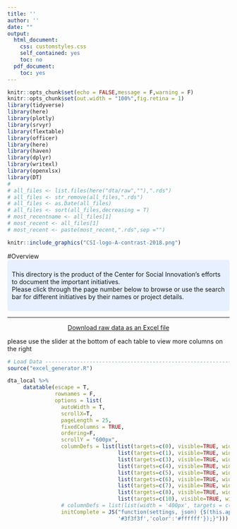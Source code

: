 ```yaml
---
title: ''
author: ''
date: ""
output:
  html_document:
    css: customstyles.css
    self_contained: yes
    toc: no
  pdf_document:
    toc: yes
---
```


```r
knitr::opts_chunk$set(echo = FALSE,message = F,warning = F)
knitr::opts_chunk$set(out.width = "100%",fig.retina = 1)
library(tidyverse)
library(here)
library(plotly)
library(srvyr)
library(flextable)
library(officer)
library(here)
library(haven)
library(dplyr)
library(writexl)
library(openxlsx)
library(DT)
# 
# all_files <- list.files(here("dta/raw",""),".rds")
# all_files <- str_remove(all_files,".rds")
# all_files <- as.Date(all_files)
# all_files <- sort(all_files,decreasing = T)
# most_recentname <- all_files[1]
# most_recent <- all_files[1]
# most_recent <- paste(most_recent,".rds",sep ="")

```

```r
knitr::include_graphics("CSI-logo-A-contrast-2018.png")
```
</center>

#Overview
<style>
div.blue {background-color: #e6f0ff; border-radius: 5px; padding: 10px;}
</style>
<div class = "blue">

This directory is the product of the Center for Social Innovation's efforts to document the important initiatives.
<br>Please click through the page number below to browse or use the search bar for different initiatives by their names or project details.

</div>
***

<center>
[Download raw data as an Excel file](https://github.com/UCRCSI/initiative_maps/blob/main/final_initiatives.xlsx?raw=true)
</center>

please use the slider at the bottom of each table to view more columns on the right

```r
# Load Data ---------------------------------------------------------------
source("excel_generator.R")

dta_local %>%
     datatable(escape = T, 
               rownames = F,
               options = list(
                 autoWidth = T,
                 scrollX=T,
                 pageLength = 25,
                 fixedColumns = TRUE,
                 ordering=F,
                 scrollY = "600px",
                 columnDefs = list(list(targets=c(0), visible=TRUE, width='400'),
                                   list(targets=c(1), visible=TRUE, width='200'),
                                   list(targets=c(3), visible=TRUE, width='1000'),
                                   list(targets=c(4), visible=TRUE, width='400'),
                                   list(targets=c(5), visible=TRUE, width='400'),
                                   list(targets=c(6), visible=TRUE, width='400'),
                                   list(targets=c(7), visible=TRUE, width='1000'),
                                   list(targets=c(8), visible=TRUE, width='1000'),
                                   list(targets=c(10), visible=TRUE, width='400')),
                 # columnDefs = list(list(width = '400px', targets = c(0,3,4,7,10))),
                 initComplete = JS("function(settings, json) {$(this.api().table().header()).css({'background-color':
                                   '#3f3f3f','color':'#ffffff'});}")))
```
